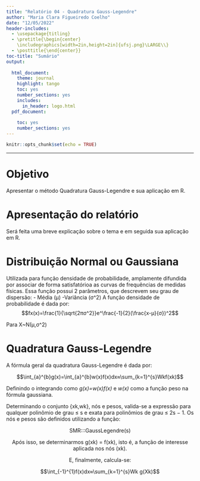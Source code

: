 ```yaml
---
title: "Relatório 04 - Quadratura Gauss-Legendre"
author: "Maria Clara Figueiredo Coelho"
date: "12/05/2022"
header-includes:
  - \usepackage{titling}
  - \pretitle{\begin{center}
    \includegraphics[width=2in,height=2in]{ufsj.png}\LARGE\\}
  - \posttitle{\end{center}}
toc-title: "Sumário"
output:
  
  html_document:
    theme: journal
    highlight: tango
    toc: yes
    number_sections: yes
    includes:
      in_header: logo.html
  pdf_document:
    
    toc: yes
    number_sections: yes
---
```


```r
knitr::opts_chunk$set(echo = TRUE)
```
--- 

# Objetivo

Apresentar o método Quadratura Gauss-Legendre e sua aplicação em R.

# Apresentação do relatório

Será feita uma breve explicação sobre o tema e em seguida sua aplicação em R.

# Distribuição Normal ou Gaussiana

Utilizada para função densidade de probabilidade, amplamente difundida por associar de forma satisfatórioa as curvas de frequências de medidas físicas.
Essa função possui 2 parâmetros, que descrevem seu grau de dispersão: 
 - Média (μ)
 -Variância (σ^2)
A função densidade de probabilidade é dada por:
   $$fx(x)=\frac{1}{\sqrt{2πσ^2}}e^\frac{-1}{2}(\frac{x-μ}{σ})^2$$
   
 Para X~N(μ,σ^2)

# Quadratura Gauss-Legendre

A fórmula geral da quadratura Gauss-Legendre é dada por:

$$\int_{a}^{b}g(x)=\int_{a}^{b}w(x)f(x)dx≈\sum_{k=1}^{s}Wkf(xk)$$

Definindo o integrando como *g(x)=w(x)f(x)* e *w(x)* como a função peso na fórmula gaussiana.

Determinando o conjunto {xk,wk}, nós e pesos, valida-se a expressão para qualquer polinômio de grau ≤ s e exata para polinômios de grau ≤ 2s − 1. Os nós e pesos são definidos utilizando a função:

<center>

SMR:::GaussLegendre(s)

<center>

Após isso, se determinarmos g(xk) = f(xk), isto é, a função de interesse aplicada nos nós (xk).

E, finalmente, calcula-se:

$$\int_{-1}^{1}f(x)dx≈\sum_{k=1}^{s}Wk g(Xk)$$